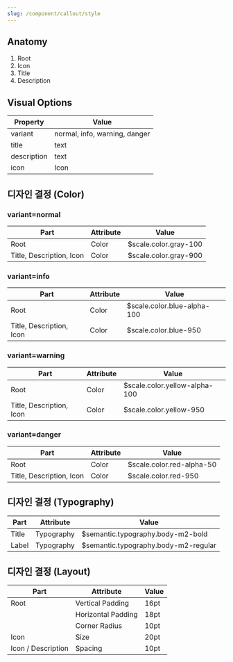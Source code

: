 ```yaml
---
slug: /component/callout/style
---
```


## Anatomy

1. Root
2. Icon
3. Title
4. Description

## Visual Options

| Property    | Value                         |
| ----------- | ----------------------------- |
| variant     | normal, info, warning, danger |
| title       | text                          |
| description | text                          |
| icon        | Icon                          |

## 디자인 결정 (Color)

### variant=normal

| Part                     | Attribute | Value                 |
| ------------------------ | --------- | --------------------- |
| Root                     | Color     | $scale.color.gray-100 |
| Title, Description, Icon | Color     | $scale.color.gray-900 |

### variant=info

| Part                     | Attribute | Value                       |
| ------------------------ | --------- | --------------------------- |
| Root                     | Color     | $scale.color.blue-alpha-100 |
| Title, Description, Icon | Color     | $scale.color.blue-950       |

### variant=warning

| Part                     | Attribute | Value                         |
| ------------------------ | --------- | ----------------------------- |
| Root                     | Color     | $scale.color.yellow-alpha-100 |
| Title, Description, Icon | Color     | $scale.color.yellow-950       |

### variant=danger

| Part                     | Attribute | Value                     |
| ------------------------ | --------- | ------------------------- |
| Root                     | Color     | $scale.color.red-alpha-50 |
| Title, Description, Icon | Color     | $scale.color.red-950      |

## 디자인 결정 (Typography)

| Part  | Attribute  | Value                                |
| ----- | ---------- | ------------------------------------ |
| Title | Typography | $semantic.typography.body-m2-bold    |
| Label | Typography | $semantic.typography.body-m2-regular |

## 디자인 결정 (Layout)

| Part               | Attribute          | Value |
| ------------------ | ------------------ | ----- |
| Root               | Vertical Padding   | 16pt  |
|                    | Horizontal Padding | 18pt  |
|                    | Corner Radius      | 10pt  |
| Icon               | Size               | 20pt  |
| Icon / Description | Spacing            | 10pt  |
